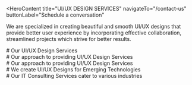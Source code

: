 <HeroContent
  title="UI/UX DESIGN SERVICES"
  navigateTo="/contact-us"
  buttonLabel="Schedule a conversation"
>
  We are specialized in creating beautiful and smooth UI/UX designs that provide
  better user experience by incorporating effective collaboration, streamlined
  projects which strive for better results.
</HeroContent>

<ClientCompaniesComponent />

<div className="w-full text-center"># Our UI/UX Design Services</div>

<section className="grid grid-cols-2 gap-10 w-full py-16">
  <section className="w-full col-span-1 cursor-pointer">
    <ServiceCard
      service={{
        id: 1,
        image: "/servicesPage/EthereumContractCompatibility.svg",
        title: "High-fidelity Prototype",
        description:
          "A high-fidelity prototype is created to showcase the functionality of the application and illustrate how it would operate in a real-world setting. Fully interactive prototypes are designed to provide you with a clear understanding of the workflow for your project.",
        urlPath: "",
      }}
    />
  </section>
  <section className="w-full col-span-1 cursor-pointer">
    <ServiceCard
      service={{
        id: 2,
        image: "/servicesPage/TelemedicineSoftwarDevelopment.svg",
        title: "Wireframes",
        description:
          "Wireframes are visual representations that outline the content, structure, and functionality of a mobile application or website. They serve as a blueprint, allowing you to visualize and understand the layout and features that will be present on the pages of your app or software.",
        urlPath: "",
      }}
    />
  </section>
  <section className="w-full col-span-1 cursor-pointer">
    <ServiceCard
      service={{
        id: 3,
        image: "/servicesPage/Development.svg",
        title: "Mobile and Web User Interface Design",
        description:
          "Mobile and Web User Interface Design we strive to creatively transform your ideas and thoughts into a straightforward and fully operational design. We design user interfaces that align with the user's needs and comprehension.",
        urlPath: "",
      }}
    />
  </section>
  <section className="w-full col-span-1 cursor-pointer">
    <ServiceCard
      service={{
        id: 4,
        image: "/servicesPage/MobileApps.svg",
        title: "Cross-Platform Compatibility",
        description:
          "We design and deliver responsive and cross-platform compatible designs by focusing on the fundamental principles of user interface (UI) design and functionality implementation. This ensures that the product or application functions seamlessly across various platforms.",
      }}
    />
  </section>
  <section className="w-full col-span-1 cursor-pointer">
    <ServiceCard
      service={{
        id: 5,
        image: "/servicesPage/TechnicalComponentDefinition.svg",
        title: "Technical Design",
        description:
          "Our team can develop a technical design that enables our clients to comprehend the technical workflow of the project. In this technical design, we specify the technology stack for all the components of the application, any third-party integrations, and the interactions between services and APIs.",
        urlPath: "",
      }}
    />
  </section>
  <section className="w-full col-span-1 cursor-pointer">
    <ServiceCard
      service={{
        id: 6,
        image: "/servicesPage/Softwareredesign.svg",
        title: "Software Redesign",
        description:
          "If you currently have an existing application or website but it lacks an appealing or professional appearance, we can assist you by undertaking a complete redesign of the entire website or application. After thoroughly evaluating your app and gaining an understanding of your target users, we can transform your software to look captivating and visually stunning.",
        urlPath: "",
      }}
    />
  </section>
</section>

<div className="w-full text-center">
  # Our approach to providing UI/UX Design Services
</div>

<section className="grid grid-cols-1 gap-10 w-full py-16">
  <section className="w-full col-span-1 cursor-pointer">
    <ServiceCard
      service={{
        id: 1,
        image: "/servicesPage/BlockchainConsulting.svg",
        title: "Market Research & Analysis",
        description:
          "We initiate the UX process by collecting, analyzing and defining requirements to understand user desires and goals.",
        urlPath: "",
      }}
    />
  </section>
  <section className="w-full col-span-1 cursor-pointer">
    <ServiceCard
      service={{
        id: 2,
        image: "/servicesPage/BlockchainApplicationDevelopment1.svg",
        title: "Concept Presentation",
        description:
          "By defining the core features of the project and developing information architecture, we present the concept of the project.  ",
      }}
    />
  </section>
  <section className="w-full col-span-1 cursor-pointer">
    <ServiceCard
      service={{
        id: 3,
        image: "/servicesPage/Development4.svg",
        title: "UI/UX Wireframes",
        description:
          "We prototype the structure of the entire app or website, revealing what should be present on the app pages. ",
        urlPath: "",
      }}
    />
  </section>
  <section className="w-full col-span-1 cursor-pointer">
    <ServiceCard
      service={{
        id: 4,
        image: "/servicesPage/UiUxDesign2.svg",
        title: "Fully Functional UX/UI",
        description:
          "Once the client approves wireframes, we create a fully functional UI/UX for your application.",
        urlPath: "",
      }}
    />
  </section>
  <section className="w-full col-span-1 cursor-pointer">
    <ServiceCard
      service={{
        id: 5,
        image: "/servicesPage/EthereumContractCompatibility1.svg",
        title: "Prototype Testing",
        description:
          "We provide early-stage opportunities to clients to test the functionality of UI/UX before creating the final designs.",
        urlPath: "",
      }}
    />
  </section>
  <section className="w-full col-span-1 cursor-pointer">
    <ServiceCard
      service={{
        id: 6,
        image: "/servicesPage/FrontendDevelopment.svg",
        title: "Front-end Development",
        description:
          "Once the designs are ready, designs are moved into the front-end development process. ",
        urlPath: "",
      }}
    />
  </section>
  <section className="w-full col-span-1 cursor-pointer">
    <ServiceCard
      service={{
        id: 7,
        image: "/servicesPage/QuickStellarPOC.svg",
        title: "UI Testing Process",
        description:
          "We check for bugs and errors and provide recommendations on how to enhance the performance and functionality.",
        urlPath: "",
      }}
    />
  </section>
</section>

<div className="w-full text-center">
  # Our approach to providing UI/UX Design Services
</div>

<section className="grid grid-cols-2 gap-10 w-full py-16">
  <section className="w-full col-span-1 cursor-pointer">
    <ServiceCard
      service={{
        id: 1,
        title: "Wide-ranging Expertise",
        description:
          "Our design team has created various types of apps and software for a wide range of industries, including healthcare, retail, finance, entertainment, insurance and many more.",
        urlPath: "",
      }}
    />
  </section>
  <section className="w-full col-span-1 cursor-pointer">
    <ServiceCard
      service={{
        id: 2,
        title: "Transparent, Communicative and Collaborative",
        description:
          "We provide complete project visibility and multiple open lines of communication from the day project is initiated. We organize weekly calls with clients and update them on the project’s status from time to time. ",
      }}
    />
  </section>
</section>

<div className="w-full text-center">
  # We create UI/UX Designs for Emerging Technologies
</div>

<section className="grid grid-cols-1 gap-10 w-full py-16">
  <section className="w-full col-span-1 cursor-pointer">
    <ServiceCard
      service={{
        id: 1,
        image: "/servicesPage/Blockchain.svg",
        title: "Blockchain Technology",
        description:
          "Having worked with 20+ Fortune500 clients, we can help you identify the potential of Blockchain for your business idea with our software strategy consulting.",
        urlPath: "",
      }}
    />
  </section>
  <section className="w-full col-span-1 cursor-pointer">
    <ServiceCard
      service={{
        id: 2,
        image: "/servicesPage/ArtificialIntelligence1.svg",
        title: "Artificial Intelligence",
        description:
          "With our expertise in Machine Learning, RPA, Image Processing and Deep Learning models, we transform businesses with next-generation AI software solutions.",
      }}
    />
  </section>
  <section className="w-full col-span-1 cursor-pointer">
    <ServiceCard
      service={{
        id: 3,
        image: "/servicesPage/AugmentedReality.svg",
        title: "Augmented Reality",
        description:
          "Utilize the guarantee of AR to transform essential tasks and become progressively proficient. We turn ideas into real-world AR Applications.",
        urlPath: "",
      }}
    />
  </section>
  <section className="w-full col-span-1 cursor-pointer">
    <ServiceCard
      service={{
        id: 4,
        image: "/servicesPage/MobileAppDevelopmentCompany.svg",
        title: "Mobile & Web Apps",
        description:
          "Being one of the first few companies to launch a commercial app on the App Store, our team can help you launch a successful mobile/web app from scratch, providing you complete assistance from ideation through launch.",
        urlPath: "",
      }}
    />
  </section>
  <section className="w-full col-span-1 cursor-pointer">
    <ServiceCard
      service={{
        id: 5,
        image: "/servicesPage/InternetofThingsDevelopmentCompany1.svg",
        title: "Internet of Things",
        description:
          "With broad expertise in IoT systems and innovations, our IoT specialists structure and create secure IoT solutions that enable you to gather enormous information, and enhance important procedures.",
        urlPath: "",
      }}
    />
  </section>
</section>

<div className="w-full text-center">
  # Our IT Consulting Services cater to various industries
</div>

<section className="grid grid-cols-4 gap-10 w-full py-16">
  <section className="w-full col-span-1 cursor-pointer">
    <ServiceCard
      service={{
        id: 1,
        image: "/servicesPage/Startup.svg",
        title: "Startup",
        description:
          "Converting business ideas into user-friendly technology solutions for startups with the next level of innovation.",
        urlPath: "",
      }}
    />
  </section>
  <section className="w-full col-span-1 cursor-pointer">
    <ServiceCard
      service={{
        id: 2,
        image: "/servicesPage/Logistics.svg",
        title: "Logistics",
        description:
          "Utilizing the latest technology to simplify logistics processes and minimize operational hurdles.",
      }}
    />
  </section>
  <section className="w-full col-span-1 cursor-pointer">
    <ServiceCard
      service={{
        id: 3,
        image: "/servicesPage/RetailECommerce.svg",
        title: "Retail & E-Commerce",
        description:
          "IT consulting company With an engaging digital solution, innovate the shopping experience for your customers and business.",
        urlPath: "",
      }}
    />
  </section>
  <section className="w-full col-span-1 cursor-pointer">
    <ServiceCard
      service={{
        id: 4,
        image: "/servicesPage/FinTech.svg",
        title: "FinTech",
        description:
          "Automating the complicated processes by Quick payment settlements and drive speed and security to financial transactions.",
        urlPath: "",
      }}
    />
  </section> <section className="w-full col-span-1 cursor-pointer">
    <ServiceCard
      service={{
        id: 5,
        image: "/servicesPage/Automotive.svg",
        title: "Automotive",
        description:
          "Digitize the automotive industry with connected mobile apps to manage vehicles remotely and enhance the manufacturing process.",
        urlPath: "",
      }}
    />
  </section>
  <section className="w-full col-span-1 cursor-pointer">
    <ServiceCard
      service={{
        id: 6,
        image: "/servicesPage/Manufacturing2.svg",
        title: "Manufacturing",
        description:
          "Delivering custom software solutions to automate production processes and reduce operational cost.",
      }}
    />
  </section>
  <section className="w-full col-span-1 cursor-pointer">
    <ServiceCard
      service={{
        id: 7,
        image: "/servicesPage/TravelandHospitalit.svg",
        title: "Travel & Hospitality",
        description:
          "Developing custom travel technology solutions to make traveling more efficient and comfortable for passengers, parcels and personnel.",
        urlPath: "",
      }}
    />
  </section>
  <section className="w-full col-span-1 cursor-pointer">
    <ServiceCard
      service={{
        id: 8,
        image: "/servicesPage/Healthcare3.svg",
        title: "Healthcare",
        description:
          "Improving healthcare services for patients and healthcare professionals by automating health checks with reduced cost and time.",
        urlPath: "",
      }}
    />
  </section>
</section>
